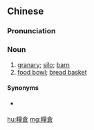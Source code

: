 {{also|粮仓}}
==Chinese==
{{zh-forms|s=粮仓}}

===Pronunciation===
{{zh-pron
|m=liángcāng
|c=loeng4 cong1
|h=pfs=liòng-chhông
|mn=niû-chhng
|cat=n
}}

===Noun===
{{zh-noun}}

# [[granary]]; [[silo]]; [[barn]] {{zh-mw|m:座}}
# [[food bowl]]; [[bread basket]] {{zh-mw|m:個}}

====Synonyms====
* {{sense|granary; silo; barn}} {{zh-l|筒倉}}

{{zh-cat|Buildings}}

[[hu:糧倉]]
[[mg:糧倉]]